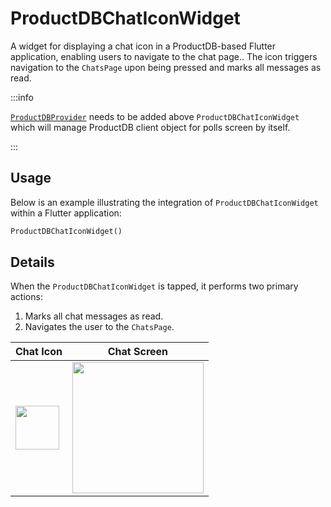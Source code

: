 # ProductDBChatIconWidget

A widget for displaying a chat icon in a ProductDB-based Flutter application, enabling users to navigate to the chat page.. The icon triggers navigation to the `ChatsPage` upon being pressed and marks all messages as read.

:::info

[`ProductDBProvider`](./ProductDB-provider.mdx) needs to be added above `ProductDBChatIconWidget` which will manage ProductDB client object for polls screen by itself.

:::

## Usage

Below is an example illustrating the integration of `ProductDBChatIconWidget` within a Flutter application:

```dart
ProductDBChatIconWidget()
```

## Details

When the `ProductDBChatIconWidget` is tapped, it performs two primary actions:

1. Marks all chat messages as read.
2. Navigates the user to the `ChatsPage`.

| Chat Icon | Chat Screen |
| --- | --- |
| <img src="/static/mobile/flutter/chat-icon-widget.png" width="70px"/> | <img src="/static/mobile/flutter/chat-screen.png" width="210"/> |

